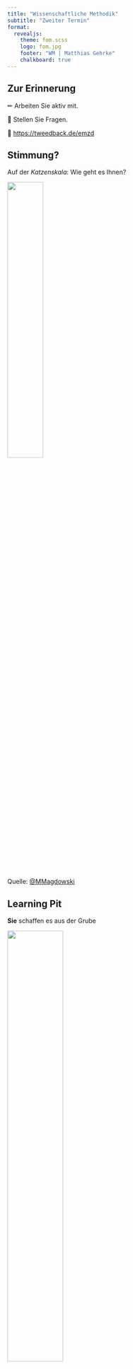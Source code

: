 ```yaml
---
title: "Wissenschaftliche Methodik"
subtitle: "Zweiter Termin"
format: 
  revealjs:
    theme: fom.scss
    logo: fom.jpg
    footer: "WM | Matthias Gehrke"
    chalkboard: true
---
```

## Zur Erinnerung

&#x270F; Arbeiten Sie aktiv mit.

&#x1F937; Stellen Sie Fragen.

<!-- ===> noch anpassen <=== -->
&#x1F4AA; [https://tweedback.de/emzd](https://tweedback.de/emzd)


## Stimmung?

Auf der *Katzenskala*: Wie geht es Ihnen?

![](img/cat-scale8.jpg){fig-align="center" width="40%"}


::: aside
Quelle: [@MMagdowski](https://twitter.com/MMagdowski/status/1338206742371594240)
:::

## Learning Pit


::: center
**Sie** schaffen es aus der Grube
:::

![](img/TheLearningPit.png){fig-align="center" width="50%"}

::: aside
Quelle: [Sketschplanations](https://sketchplanations.com/the-learning-pit)
:::

## Tipps für den Vorlesungserfolg

- Kommen Sie zur Vorlesung!

- Vermeiden Sie Ablenkung.

- Arbeiten Sie die Vorlesung von Anfang an **vor** und nach. Nutzen Sie dafür die Studienbriefe.

- Stellen Sie Fragen.

- Unterstützen Sie sich gegenseitig.

## UN Ziel 2: Kein Hunger

<iframe src="https://upgrader.gapminder.org/q/28/embed?hasBorder=true&hasOpenSansFont=false" title="85% of people get this question wrong" width="100%" height="500" style="border:none;"></iframe>

## Was bisher geschah ...

- **Induktion**: Generalisierung von in der Realität beobachteten Regelmäßigkeiten zu einer allgemeineren Vermutung. 

- **Deduktion**: Ableitung von Aussagen aus anderen (allgemeineren) Aussagen mit Hilfe logischer Regeln. 

- **Hypothese**: Eine Hypothese ist eine aus der Theorie oder Beobachtung abgeleitete Vermutungen über einen Sachverhalt.

- **Falsifikationsprinzip**: Hypothesen sind (nach Karl Popper) nie beweisbar/bestätigbar, man kann höchstens zeigen, dass sie falsch sind.

## Dazu gibt es noch ...

- **Abduktion:** Verknüpfung von Einzelbeobachtungen und Erkennen (Vermuten) von Regeln.

- **Modell:** Vereinfachte Darstellung relevanter Teile der Realität.

- **Theorie:** Umfangreiche Sammlung wissenschaftlich begründeter Aussagen (Hypothesen) zur Erklärung bestimmter Tatsachen oder Erscheinungen und der ihnen zugrunde liegenden Gesetzlichkeiten, umfangreich, lässt sich i. d. R. nicht auf einmal prüfen.

## Heutiges Thema &#127979;

- Wissenschaftliche Grundlagen (Fortsetzung)

- Grundlagen Quantitativer Datenanalyse

## Was Sie lernen &#x1F469;&#x200D;&#x1F3EB;

- Sie können die vorgestellten Grundkonzepte wissenschaftlichen Denkens erläutern.

- Sie können zentrale Begriffe der Wissenschaftstheorie darlegen.

- Sie sind fähig, eigenständig Beispiele für zentrale Begriffe (wie Hypothesen und zu den Schlusstechniken) zu generieren.

- Sie können die Phasen des PPDAC-Zyklus nennen und anhand von Beispielen illustrieren.

- Sie machen weitere Schritte in R.

## Was Sie auch noch lernen &#x1F469;&#x200D;&#x1F3EB; 

- Sie können Messen definieren und können verschiedene Typen von Skalenniveaus sicher unterscheiden.

- Sie kennen Grundbegriffe der quantitativen Datenanalyse (wie unabhängige und abhängige Variable) und können Probleme erklären, die aufgrund der Nichtberücksichtigung von Drittvariablen auftreten können.

- Sie können zentrale Begriffe um Stichproben(arten) und Populationen erläutern.

- Sie wissen um die Unterschiede hinsichtlich Zufall und Kausalität bei Beobachtungs- vs. Experimentalstudien.


## Transparenz

Wir sind es dem datenbasierten Entscheiden schuldig!

<center>
<img src="https://github.com/allisonhorst/stats-illustrations/raw/main/rstats-artwork/rmarkdown_wizards.png" alt="eRfolg" width="60%"/>
</center>

::: {.aside}
Quelle: [@allisonhorst](https://github.com/allisonhorst/stats-illustrations)
:::

## Gütekriterien

Disktuieren Sie in Gruppen die Gütekritieren unserer Wissenschaftlichen Studie zum Thema *Eine Luege*

&#x1F4AA; [https://bit.ly/3BqjzJI](https://bit.ly/3BqjzJI)


<center>
<iframe src="https://giphy.com/embed/26FLaFRZa93ZcoDnO" width="480" height="270´" frameBorder="0" class="giphy-embed" allowFullScreen></iframe>
</center>

::: {.aside}
[via GIPHY](https://giphy.com/gifs/Obama-26FLaFRZa93ZcoDnO)
:::

## PPDAC

:::: {.columns}

::: {.column width="50%"}
In fünf Schritten von der Fragestellung zur (vorläufigen) Antwort ...
:::

::: {.column width="50%"}
![](img/PPDAC.png){fig-align="center" width="100%"}
:::

::::

## Fallstudie &#x1F4BB;

- Lokal: RStudio durch klick auf `WM_WiSe22.Rproj` starten oder RStudio aufrufen, das letzte Projekt müsste automatisch geladen werden.

![](img/RStudio2.png){fig-align="center" width="60%"}


- RStudio Cloud: In **Ihr** Projekt einloggen.  

Datei `1a_EineLuege_Fortsetzung.Rmd` im Ordner `fallstudien` öffnen.

## Pakete nachinstallieren

Ggf. Paket(e) nachinstallieren

![](img/Rmd_Install.png){fig-align="center" width="60%"}


## Coding

> and in a blink of an eye [a] week passes by [t]hen I read my code again I can’t understand a damn thing

<center>
<iframe width="560" height="315" src="https://www.youtube-nocookie.com/embed/nziSP3vELCk" title="YouTube video player" frameborder="0" allow="accelerometer; autoplay; clipboard-write; encrypted-media; gyroscope; picture-in-picture" allowfullscreen></iframe>
</center>

::: {.aside}
Quelle: [The Raf: The R Inferno Song (Teenage Dirtbag Parody)](https://youtu.be/nziSP3vELCk)
:::

## Messung

Beim Messen wird einer [Eigenschaft]{.blue} eines Objektes ein [Wert]{.gray} zugewiesen. Dabei sollte die [Beziehung der Werte]{.gray} der [Beziehung der Eigenschaften]{.blue} der Objekte entsprechen.

<br>

::: box
[Messergebnis]{.gray} = [Wert der Eigenschaft]{.blue} + [Systematische Abweichungen]{.purple} + [Zufällige Schwankungen]{.orange}
:::

## Frage

Welche Gütekriterien gibt es für eine Messung?

## Skalenniveaus

::: center
<iframe src="https://www.causeweb.org/cause/resources/fun/songs/levels-measurement" title="" width="100%" height="500" style="border:none;"></iframe>
:::

::: aside
Quelle: [https://www.causeweb.org/cause/resources/fun/songs/levels-measurement](https://www.causeweb.org/cause/resources/fun/songs/levels-measurement)
:::

## R Markdown rockt!

![](https://github.com/allisonhorst/stats-illustrations/raw/main/rstats-artwork/rmarkdown_rockstar.png){fig-align="center" width="60%"}


::: aside
Quelle: [@allisonhorst](https://github.com/allisonhorst/stats-illustrations)
:::

## Eine wichtige Gleichung (I/II)

::: box
[Beobachteter Wert]{.gray} = [Wahrer Wert]{.blue} + [Verzerrung]{.purple} + [Rauschen]{.orange}
:::

- [Beobachteter Wert]{.gray}: Wert, den wir auf Basis unser **Stichprobe** berechnen, häufig eine **Statistik**.

- [Wahrer Wert]{.blue}: Wert, an dem wir interessiert sind. Häufig ein **Parameter** der **Population**.

## Eine wichtige Gleichung (II/II)

- [Verzerrung]{.purple}: Systematische Abweichungen zwischen [Beobachteter Wert]{.gray} und [Wahrer Wert]{.blue}, z.B. aufgrund nicht-repräsentativer Stichprobe oder Störfaktoren.

- [Rauschen]{.orange}: Zufällige Schwankungen aufgrund der Stichprobe.

::: aside
[de Mesquita and Fowler (2021)](https://press.princeton.edu/books/paperback/9780691214351/thinking-clearly-with-data)]
:::
## Stichprobenarten (I/II)

&#x1F469;&#x200D;&#x1F3EB; möchte wissen, wie gut die Studierenden die Inhalte verstanden haben.

- **Gelegenheitsstichprobe**: &#x1F469;&#x200D;&#x1F3EB; nimmt die dran, die sich meldet.

- **Zufällige Stichprobe**:  &#x1F469;&#x200D;&#x1F3EB; wählt zufällig eine Studierende aus.

## Stichprobenarten (II/II)


```r
#| layout-ncol: 2
#| column: page

library(ggplot2)
library(ggdag)

co <- data.frame(x = c(0.5,0,1), y = c(1,0,0), name = c("Z", "S", "X")) 

dag_s1<-dagify(S ~ Z,
               X ~ Z,
               coords = co) %>% 
  ggdag(node_size = 20, text_size = 8, text = TRUE, text_col = "lightgray") + theme_dag_blank() +
  geom_dag_edges(arrow_directed = grid::arrow(length = grid::unit(15, "pt"), type = "closed"))  + 
  geom_text(label = "Z - Verstehen\nS - Stichprobe\nX - Antwort", 
            hjust = 0, vjust = 0,
            x = 0.15, y = 0, size = 7, color = "darkgrey") +
  labs(title = "Gelegenheitsstichprobe")

co <- data.frame(x = c(0.5,0,1,-1), y = c(1,0,0,0), name = c("Z", "S", "X", "R")) 

dag_s2<-dagify(X ~ Z,
               S ~ Z,
               S ~ R, coords = co) %>% 
  ggdag(node_size = 20, text_size = 8, text = TRUE, text_col = "lightgray") + theme_dag_blank() +
  geom_dag_edges(arrow_directed = grid::arrow(length = grid::unit(15, "pt"), type = "closed"))  + 
  geom_segment(aes(x = .15, y = .475, xend = .35, yend = .575), color = "red") +
  geom_segment(aes(x = .15, y = .425, xend = .35, yend = .525), color = "red") +
  geom_text(label = "Z - Verstehen\nS - Stichprobe\nX - Antwort\nR - Dozent:in", 
            hjust = 0, vjust = 1,
            x = -1.1, y = 0.75, size = 7, color = "darkgrey") + 
  labs(title = "Zufällige Stichprobe")

dag_s1
dag_s2
```

Der Zufall [eliminert]{.red} die Abhängigkeit von möglichen [Verzerrungen]{.purple} der Stichprobe (hier durch Verstehen). Der [Beobachtete Wert]{.gray} kann den [Wahrer Wert]{.blue} unverzerrt schätzen. Es gibt aber noch [zufällige Schwankungen]{.orange}.

## Studienarten (I/II)

&#x1F469;&#x200D;&#x1F3EB; möchte wissen, wie Lernzeit und Klausurergebnis zusammenhängen.

- **Beobachtungsstudie**: &#x1F469;&#x200D;&#x1F3EB; beobachtet Lernzeit und resultierende Klausurpunkte.

- **Randomisierte Studie**:  &#x1F469;&#x200D;&#x1F3EB; manipuliert Lernzeit zufällig und beobachtet resultierende Klausurpunkte.

## Studienarten (II/II)

```r
#| layout-ncol: 2
#| column: page

co <- data.frame(x = c(0,0,1), y = c(1,0,0), name = c("Z", "X", "Y")) 

dag_e1<-dagify(Y ~ X,
               X ~ Z,
               Y ~ Z, coords = co) %>% 
  ggdag(node_size = 20, text_size = 8, text = TRUE, text_col = "lightgray") + theme_dag_blank() +
  geom_dag_edges(arrow_directed = grid::arrow(length = grid::unit(15, "pt"), type = "closed"))  + 
  geom_text(label = "Z - Vorwissen\nX - Lernzeit\nY - Klausurpunkte", 
            hjust = 1, vjust = 1,
            x = 1, y = 1, size = 7, color = "darkgrey") +
  labs(title = "Beobachtungsstudie")

co <- data.frame(x = c(0,0,1,-1), y = c(1,0,0,0), name = c("Z", "X", "Y", "R")) 

dag_e2<-dagify(Y ~ X,
               X ~ Z,
               X ~ R,
               Y ~ Z, coords = co) %>% 
  ggdag(node_size = 20, text_size = 8, text = TRUE, text_col = "lightgray") + theme_dag_blank() +
  geom_dag_edges(arrow_directed = grid::arrow(length = grid::unit(15, "pt"), type = "closed"))  + 
  geom_segment(aes(x = -.1, y = .475, xend = .1, yend = .575), color = "red") +
  geom_segment(aes(x = -.1, y = .425, xend = .1, yend = .525), color = "red") +
  geom_text(label = "Z - Vorwissen\nX - Lernzeit\nY - Klausurpunkte\nR - Dozent:in", 
            hjust = 0, vjust = 1,
            x = -1.15, y = 0.85, size = 7, color = "darkgrey") +
  labs(title = "Randomisiertes Experiment")

dag_e1
dag_e2
```

Der Zufall [eliminert]{.red} die Abhängigkeit einer [Verzerrungen]{.purple} des Zusammenhangs (hier durch Vorwissen). Der [beobachtete Wert]{.gray} kann den [wahren Wert]{.blue} unverzerrt schätzen. Es gibt aber noch [zufällige Schwankungen]{.orange}.

